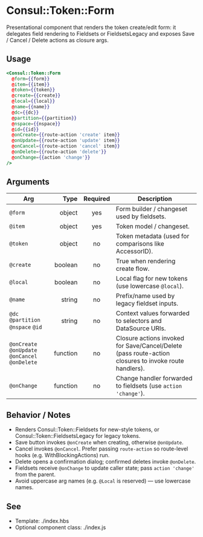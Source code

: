 # Consul::Token::Form

Presentational component that renders the token create/edit form: it delegates field rendering to Fieldsets or FieldsetsLegacy and exposes Save / Cancel / Delete actions as closure args.

## Usage

```hbs
<Consul::Token::Form
  @form={{form}}
  @item={{item}}
  @token={{token}}
  @create={{create}}
  @local={{local}}
  @name={{name}}
  @dc={{dc}}
  @partition={{partition}}
  @nspace={{nspace}}
  @id={{id}}
  @onCreate={{route-action 'create' item}}
  @onUpdate={{route-action 'update' item}}
  @onCancel={{route-action 'cancel' item}}
  @onDelete={{route-action 'delete'}}
  @onChange={{action 'change'}}
/>
```

## Arguments

| Arg | Type | Required | Description |
|---|---:|:---:|---|
| `@form` | object | yes | Form builder / changeset used by fieldsets. |
| `@item` | object | yes | Token model / changeset. |
| `@token` | object | no | Token metadata (used for comparisons like AccessorID). |
| `@create` | boolean | no | True when rendering create flow. |
| `@local` | boolean | no | Local flag for new tokens (use lowercase `@local`). |
| `@name` | string | no | Prefix/name used by legacy fieldset inputs. |
| `@dc` `@partition` `@nspace` `@id` | string | no | Context values forwarded to selectors and DataSource URIs. |
| `@onCreate` `@onUpdate` `@onCancel` `@onDelete` | function | no | Closure actions invoked for Save/Cancel/Delete (pass route-action closures to invoke route handlers). |
| `@onChange` | function | no | Change handler forwarded to fieldsets (use `action 'change'`). |

## Behavior / Notes

- Renders Consul::Token::Fieldsets for new-style tokens, or Consul::Token::FieldsetsLegacy for legacy tokens.
- Save button invokes `@onCreate` when creating, otherwise `@onUpdate`.
- Cancel invokes `@onCancel`. Prefer passing `route-action` so route-level hooks (e.g. WithBlockingActions) run.
- Delete opens a confirmation dialog; confirmed deletes invoke `@onDelete`.
- Fieldsets receive `@onChange` to update caller state; pass `action 'change'` from the parent.
- Avoid uppercase arg names (e.g. `@Local` is reserved) — use lowercase names.

## See

- Template: ./index.hbs  
- Optional component class: ./index.js